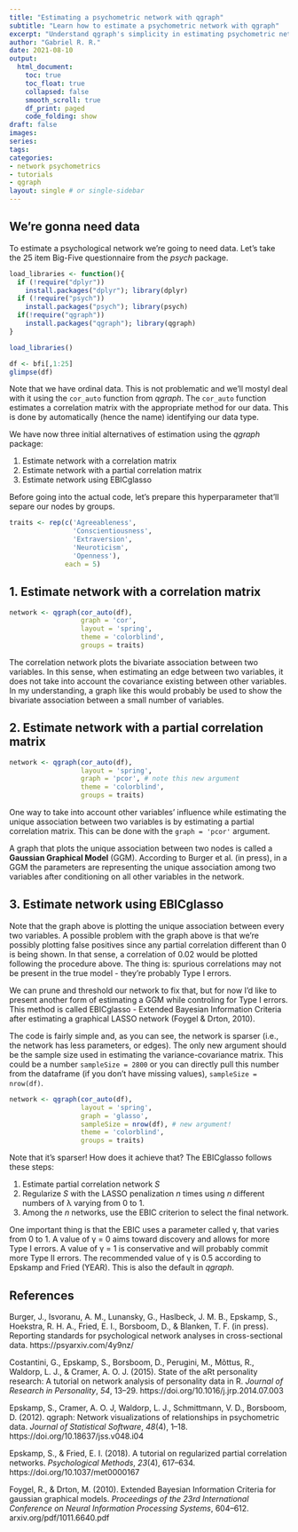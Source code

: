 ```yaml
---
title: "Estimating a psychometric network with qgraph"
subtitle: "Learn how to estimate a psychometric network with qgraph"
excerpt: "Understand qgraph's simplicity in estimating psychometric networks."
author: "Gabriel R. R."
date: 2021-08-10
output: 
  html_document:
    toc: true
    toc_float: true
    collapsed: false
    smooth_scroll: true
    df_print: paged
    code_folding: show
draft: false
images:
series:
tags:
categories:
- network psychometrics
- tutorials
- qgraph
layout: single # or single-sidebar
---
```

## We're gonna need data

To estimate a psychological network we're going to need data.
Let's take the 25 item Big-Five questionnaire from the *psych* package.

```r
load_libraries <- function(){
  if (!require("dplyr"))
    install.packages("dplyr"); library(dplyr)
  if (!require("psych"))
    install.packages("psych"); library(psych)
  if(!require("qgraph"))
    install.packages("qgraph"); library(qgraph)
}

load_libraries()

df <- bfi[,1:25]
glimpse(df)
```

Note that we have ordinal data. This is not problematic and we'll mostyl deal
with it using the `cor_auto` function from *qgraph*. The `cor_auto` function
estimates a correlation matrix with the appropriate method for our data. This
is done by automatically (hence the name) identifying our data type.

We have now three initial alternatives of estimation using the *qgraph* package:

1. Estimate network with a correlation matrix
2. Estimate network with a partial correlation matrix
3. Estimate network using EBICglasso

Before going into the actual code, let's prepare this hyperparameter that'll
separe our nodes by groups.

```r
traits <- rep(c('Agreeableness',
                'Conscientiousness',
                'Extraversion',
                'Neuroticism',
                'Openness'),
              each = 5)
```

## 1. Estimate network with a correlation matrix

```r
network <- qgraph(cor_auto(df),
                  graph = 'cor',
                  layout = 'spring',
                  theme = 'colorblind',
                  groups = traits)
```

The correlation network plots the bivariate association between two variables.
In this sense, when estimating an edge between two variables, it does not take 
into account the covariance existing between other variables. In my 
understanding, a graph like this would probably be used to show the bivariate 
association between a small number of variables.

## 2. Estimate network with a partial correlation matrix

```r
network <- qgraph(cor_auto(df),
                  layout = 'spring',
                  graph = 'pcor', # note this new argument
                  theme = 'colorblind',
                  groups = traits)
```

One way to take into account other variables' influence while estimating the
unique association between two variables is by estimating a partial correlation
matrix. This can be done with the `graph = 'pcor'` argument.

A graph that plots the unique association between two nodes is called a 
**Gaussian Graphical Model** (GGM). According to Burger et al. (in press), in a
GGM the parameters are representing the unique association among two variables
after conditioning on all other variables in the network.

## 3. Estimate network using EBICglasso
Note that the graph above is plotting the unique association between every
two variables. A possible problem with the graph above is that we're possibly
plotting false positives since any partial correlation different than 0 is being
shown. In that sense, a correlation of 0.02 would be plotted following the
procedure above. The thing is: spurious correlations may not be present in the 
true model - they're probably Type I errors.

We can prune and threshold our network to fix that, but for now I'd like to
present another form of estimating a GGM while controling for Type I errors.
This method is called EBICglasso - Extended Bayesian Information Criteria after
estimating a graphical LASSO network (Foygel & Drton, 2010).

The code is fairly simple and, as you can see, the network is sparser (i.e.,
the network has less parameters, or edges). The only new argument should be
the sample size used in estimating the variance-covariance matrix. This could
be a number `sampleSize = 2800` or you can directly pull this
number from the dataframe (if you don't have missing values),
`sampleSize = nrow(df)`.

```r
network <- qgraph(cor_auto(df),
                  layout = 'spring',
                  graph = 'glasso',
                  sampleSize = nrow(df), # new argument!
                  theme = 'colorblind',
                  groups = traits)
```
Note that it's sparser! How does it achieve that? The EBICglasso follows these
steps:

1. Estimate partial correlation network *S*
2. Regularize *S* with the LASSO penalization *n* times using *n* different 
numbers of λ varying from 0 to 1.
3. Among the *n* networks, use the EBIC criterion to select the final network.

One important thing is that the EBIC uses a parameter called γ, that varies from
0 to 1. A value of γ = 0 aims toward discovery and allows for more Type I 
errors. A value of γ = 1 is conservative and will probably commit more Type II
errors. The recommended value of γ is 0.5 according to Epskamp and Fried (YEAR).
This is also the default in *qgraph*.

## References
Burger, J., Isvoranu, A. M., Lunansky, G., Haslbeck, J. M. B., Epskamp, S., 
Hoekstra, R. H. A., Fried, E. I., Borsboom, D., & Blanken, T. F. (in press).
Reporting standards for psychological network analyses in cross-sectional data.
https://psyarxiv.com/4y9nz/

Costantini, G., Epskamp, S., Borsboom, D., Perugini, M., Mõttus, R., Waldorp, 
L. J., & Cramer, A. O. J. (2015). State of the aRt personality research: 
A tutorial on network analysis of personality data in R. 
*Journal of Research in Personality*, *54*, 13–29. 
https://doi.org/10.1016/j.jrp.2014.07.003

Epskamp, S., Cramer, A. O. J, Waldorp, L. J., Schmittmann, V. D., Borsboom, D. 
(2012). qgraph: Network visualizations of relationships in psychometric data. 
*Journal of Statistical Software*, *48*(4), 1–18. 
https://doi.org/10.18637/jss.v048.i04 

Epskamp, S., & Fried, E. I. (2018). A tutorial on regularized partial 
correlation networks. 
*Psychological Methods*, *23*(4), 617–634. 
https://doi.org/10.1037/met0000167

Foygel, R., & Drton, M. (2010). Extended Bayesian Information Criteria for 
gaussian graphical models. 
*Proceedings of the 23rd International Conference on Neural Information Processing Systems*, 604–612. arxiv.org/pdf/1011.6640.pdf

